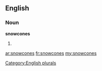 ==English==

===Noun===
'''snowcones'''

# {{plural of|[[snowcone]]}}

[[Category:English plurals]]

[[ar:snowcones]]
[[fr:snowcones]]
[[my:snowcones]]